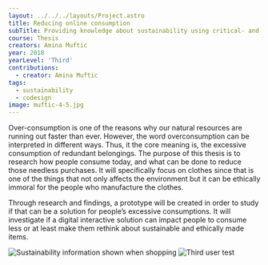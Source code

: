 ---
layout: ../../../layouts/Project.astro
title: Reducing online consumption
subTitle: Providing knowledge about sustainability using critical- and user-centric design
course: Thesis
creators: Amina Muftic
year: 2018
yearLevel: 'Third'
contributions:
  - creator: Amina Muftic
tags:
  - sustainability
  - codesign
image: muftic-4-5.jpg
---

Over-consumption is one of the reasons why our natural resources are running out faster than ever. However, the word overconsumption can be interpreted in different ways. Thus, it the core meaning is, the excessive consumption of redundant belongings. The purpose of this thesis is to research how people consume today, and what can be done to reduce those needless purchases. It will specifically focus on clothes since that is one of the things that not only affects the environment but it can be ethically immoral for the people who manufacture the clothes.

Through research and findings, a prototype will be created in order to study if that can be a solution for people’s excessive consumptions. It will investigate if a digital interactive solution can impact people to consume less or at least make them rethink about sustainable and ethically made items.

<ImageSet>

![Sustainability information shown when shopping](muftic-4-17.jpg 'Sustainability information shown when shopping')
![Third user test](muftic-4-21.jpg 'Third user test')

</ImageSet>